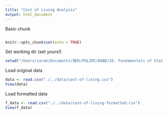 ```yaml
---
title: "Cost of Living Analysis"
output: html_document
---
```


Basic chunk
```r
```

```r
knitr::opts_chunk$set(echo = TRUE)
```

Set working dir (set yours!)
```r
setwd("/Users/sarah/Documents/資料/POLIMI/BABD/10. Fundamentals of Statistics/Project/cost-of-living-analysis")
```

Load original data
```r
data <- read.csv("./../data/cost-of-living.csv")
View(data)
```

Load formatted data
```r
f_data <- read.csv("./../data/cost-of-living-formatted.csv")
View(f_data)
```

